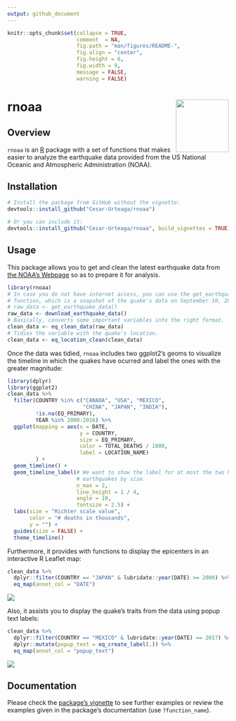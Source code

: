 ```yaml
---
output: github_document
---
```


<!--
  README.md is generated from README.Rmd, so you should edit that file.
-->

```r
knitr::opts_chunk$set(collapse = TRUE,
                      comment  = NA,
                      fig.path = "man/figures/README-",
                      fig.align = "center",
                      fig.height = 6,
                      fig.width = 9,
                      message = FALSE,
                      warning = FALSE)
```

# rnoaa <img src="man/figures/logo.png" align="right" width="120"/>

## Overview

`rnoaa` is an [R](https://www.r-project.org/) package with a set of functions that makes easier to analyze the earthquake data provided from the US National Oceanic and Atmospheric Administration (NOAA).

## Installation

```r
# Install the package from GitHub without the vignette:
devtools::install_github("Cesar-Urteaga/rnoaa")

# Or you can include it:
devtools::install_github("Cesar-Urteaga/rnoaa", build_vignettes = TRUE)
```

## Usage

This package allows you to get and clean the latest earthquake data from [the NOAA's Webpage](https://www.ngdc.noaa.gov/nndc/struts/form?t=101650&s=1&d=1) so as to prepare it for analysis.

```r
library(rnoaa)
# In case you do not have internet access, you can use the get_earthquake_data
# function, which is a snapshot of the quake's data on September 10, 2017:
# raw_data <- get_earthquake_data()
raw_data <- download_earthquake_data()
# Basically, converts some important variables into the right format.
clean_data <- eq_clean_data(raw_data)
# Tidies the variable with the quake's location.
clean_data <- eq_location_clean(clean_data)
```

Once the data was tidied, `rnoaa` includes two ggplot2's geoms to visualize the timeline in which the quakes have ocurred and label the ones with the greater magnitude:

```r
library(dplyr)
library(ggplot2)
clean_data %>%
  filter(COUNTRY %in% c("CANADA", "USA", "MEXICO",
                        "CHINA", "JAPAN", "INDIA"),
         !is.na(EQ_PRIMARY),
         YEAR %in% 2000:2016) %>%
  ggplot(mapping = aes(x = DATE,
                       y = COUNTRY,
                       size = EQ_PRIMARY,
                       color = TOTAL_DEATHS / 1000,
                       label = LOCATION_NAME)
         ) +
  geom_timeline() +
  geom_timeline_label(# We want to show the label for at most the two highest
                      # earthquakes by size.
                      n_max = 2,
                      line_height = 1 / 4,
                      angle = 10,
                      fontsize = 2.5) +
  labs(size = "Richter scale value",
       color = "# deaths in thousands",
       y = "") +
  guides(size = FALSE) +
  theme_timeline()
```

Furthermore, it provides with functions to display the epicenters in an interactive R Leaflet map:

```r
clean_data %>%
  dplyr::filter(COUNTRY == "JAPAN" & lubridate::year(DATE) >= 2000) %>%
  eq_map(annot_col = "DATE")
```

![](./man/figures/README-LeafletMap-1.png?raw=true)

Also, it assists you to display the quake's traits from the data using popup text labels:

```r
clean_data %>%
  dplyr::filter(COUNTRY == "MEXICO" & lubridate::year(DATE) == 2017) %>%
  dplyr::mutate(popup_text = eq_create_label(.)) %>%
  eq_map(annot_col = "popup_text")
```

![](./man/figures/README-LeafletMap-2.png?raw=true)

## Documentation

Please check the [package's vignette](./vignettes/using-rnoaa.Rmd) to see further examples or review the examples given in the package's documentation (use `?function_name`).
